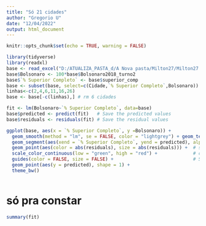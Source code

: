 ---
title: "Só 21 cidades"
author: "Gregorio U"
date: "12/04/2022"
output: html_document
---

```{r setup, include=FALSE}
knitr::opts_chunk$set(echo = TRUE, warning = FALSE)

```

```{r message=FALSE, warning=FALSE}
library(tidyverse)
library(readxl)
base <- read_excel("D:/ATUALIZA_PASTA_d/A Nova pasta/Milton27/Milton27.xlsx")
base$Bolsonaro <- 100*base$Bolsonaro2018_turno2
base$`% Superior Completo` <- base$superior_comp
base <- subset(base, select=c(Cidade,`% Superior Completo`,Bolsonaro))
linhas<-c(2,4,6,11,16,26)
base <- base[-c(linhas),] # rm 6 cidades
```


```{r}
fit <- lm(Bolsonaro~`% Superior Completo`, data=base)
base$predicted <- predict(fit)   # Save the predicted values
base$residuals <- residuals(fit) # Save the residual values

ggplot(base, aes(x = `% Superior Completo`, y =Bolsonaro)) +
  geom_smooth(method = "lm", se = FALSE, color = "lightgrey") + geom_text(label=base$Cidade)+       
  geom_segment(aes(xend = `% Superior Completo`, yend = predicted), alpha = .2) +      # draw line from point to line
  geom_point(aes(color = abs(residuals), size = abs(residuals))) +  # size of the points
  scale_color_continuous(low = "green", high = "red") +             # colour of the points mapped to residual size - green smaller, red larger
  guides(color = FALSE, size = FALSE) +                             # Size legend removed
  geom_point(aes(y = predicted), shape = 1) +
  theme_bw()



```

# só pra constar
```{r}
summary(fit)
```

